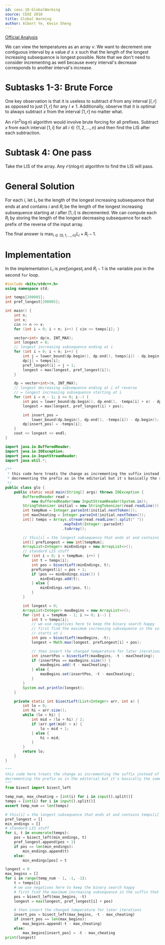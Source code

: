 ```yaml
---
id: ceoi-18-GlobalWarming
source: CEOI 2018
title: Global Warming
author: Albert Ye, Kevin Sheng
---
```


[Official Analysis](https://ceoi2018.pl/wp-content/uploads/2018/08/solutions_day1.pdf#page=18)

We can view the temperatures as an array $v$. We want to decrement one
contiguous interval by a value $d \le x$ such that the length of the longest
increasing subsequence is longest possible. Note that we don't need to consider
incrementing as well because every interval's decrease corresponds to another
interval's increase.

# Subtasks 1-3: Brute Force

One key observation is that it is useless to subtract $d$ from any interval
$[l,r]$ as opposed to just $[1, r]$ for any $l \neq 1$. Additionally, observe
that it is optimal to always subtract $x$ from the interval $[1, r]$ no matter
what.

An $\mathcal{O}(n^2 \log n)$ algorithm would involve brute forcing for all
prefixes. Subtract $x$ from each interval $[1, i]$ for all
$i \in \{1, 2, \dotsc, n\}$ and then find the LIS after each subtraction.

# Subtask 4: One pass

Take the LIS of the array. Any $\mathcal{O}(n \log n)$ algorithm to find the LIS
will pass.

# General Solution

For each $i$, let $L_i$ be the length of the longest increasing subsequence that
ends at and contains $i$ and $R_i$ be the length of the longest increasing
subsequence starting at $i$ after $[1, i]$ is decremented. We can compute each
$R_i$ by storing the length of the longest decreasing subsequence for each
prefix of the reverse of the input array.

The final answer is $\max_{i \in \{0, 1, \dotsc, n\}} L_i+R_i-1$.

# Implementation

In the implementation $L_i$ is $pref_longest_i$ and $R_i-1$ is the variable
$pos$ in the second `for` loop.

<LanguageSection>

<CPPSection>

```cpp
#include <bits/stdc++.h>
using namespace std;

int temps[200005];
int pref_longest[200005];

int main() {
	int n;
	int x;
	cin >> n >> x;
	for (int i = 0; i < n; i++) { cin >> temps[i]; }

	vector<int> dp(n, INT_MAX);
	int longest = 0;
	// longest increasing subsequence ending at i
	for (int i = 0; i < n; i++) {
		int j = lower_bound(dp.begin(), dp.end(), temps[i]) - dp.begin();
		dp[j] = temps[i];
		pref_longest[i] = j + 1;
		longest = max(longest, pref_longest[i]);
	}

	dp = vector<int>(n, INT_MAX);
	// longest decreasing subsequence ending at i of reverse
	// = longest increasing subsequence starting at i
	for (int i = n - 1; i >= 0; i--) {
		int pos = lower_bound(dp.begin(), dp.end(), -temps[i] + x) - dp.begin();
		longest = max(longest, pref_longest[i] + pos);

		int insert_pos =
		    lower_bound(dp.begin(), dp.end(), -temps[i]) - dp.begin();
		dp[insert_pos] = -temps[i];
	}
	cout << longest << endl;
}
```

</CPPSection>

<JavaSection>

```java
import java.io.BufferedReader;
import java.io.IOException;
import java.io.InputStreamReader;
import java.util.*;

/**
 * this code here treats the change as incrementing the suffix instead of
 * decrementing the prefix as in the editorial but it's basically the same thing
 */
public class glo {
	public static void main(String[] args) throws IOException {
		BufferedReader read =
		    new BufferedReader(new InputStreamReader(System.in));
		StringTokenizer initial = new StringTokenizer(read.readLine());
		int tempNum = Integer.parseInt(initial.nextToken());
		int maxCheating = Integer.parseInt(initial.nextToken());
		int[] temps = Arrays.stream(read.readLine().split(" "))
		                  .mapToInt(Integer::parseInt)
		                  .toArray();

		// this[i] = the longest subsequence that ends at and contains temps[i]
		int[] prefLongest = new int[tempNum];
		ArrayList<Integer> minEndings = new ArrayList<>();
		// standard LIS stuff
		for (int i = 0; i < tempNum; i++) {
			int t = temps[i];
			int pos = bisectLeft(minEndings, t);
			prefLongest[i] = pos + 1;
			if (pos == minEndings.size()) {
				minEndings.add(t);
			} else {
				minEndings.set(pos, t);
			}
		}

		int longest = 0;
		ArrayList<Integer> maxBegins = new ArrayList<>();
		for (int i = tempNum - 1; i >= 0; i--) {
			int t = temps[i];
			// we use negatives here to keep the binary search happy
			// first find the maximum increasing subsequence in the suffix that
			// starts at i
			int pos = bisectLeft(maxBegins, -t);
			longest = Math.max(longest, prefLongest[i] + pos);

			// then insert the changed temperature for later iterations
			int insertPos = bisectLeft(maxBegins, -t - maxCheating);
			if (insertPos == maxBegins.size()) {
				maxBegins.add(-t - maxCheating);
			} else {
				maxBegins.set(insertPos, -t - maxCheating);
			}
		}
		System.out.println(longest);
	}

	private static int bisectLeft(List<Integer> arr, int x) {
		int lo = 0;
		int hi = arr.size();
		while (lo < hi) {
			int mid = (lo + hi) / 2;
			if (arr.get(mid) < x) {
				lo = mid + 1;
			} else {
				hi = mid;
			}
		}
		return lo;
	}
}
```

</JavaSection>

<PySection>

```py
"""
this code here treats the change as incrementing the suffix instead of
decrementing the prefix as in the editorial but it's basically the same thing
"""
from bisect import bisect_left

temp_num, max_cheating = [int(i) for i in input().split()]
temps = [int(i) for i in input().split()]
assert temp_num == len(temps)

# this[i] = the longest subsequence that ends at and contains temps[i]
pref_longest = []
min_endings = []
# standard LIS stuff
for i, t in enumerate(temps):
	pos = bisect_left(min_endings, t)
	pref_longest.append(pos + 1)
	if pos == len(min_endings):
		min_endings.append(t)
	else:
		min_endings[pos] = t

longest = 0
max_begins = []
for i in range(temp_num - 1, -1, -1):
	t = temps[i]
	# we use negatives here to keep the binary search happy
	# first find the maximum increasing subsequence in the suffix that starts at i
	pos = bisect_left(max_begins, -t)
	longest = max(longest, pref_longest[i] + pos)

	# then insert the changed temperature for later iterations
	insert_pos = bisect_left(max_begins, -t - max_cheating)
	if insert_pos == len(max_begins):
		max_begins.append(-t - max_cheating)
	else:
		max_begins[insert_pos] = -t - max_cheating
print(longest)
```

</PySection>

</LanguageSection>
